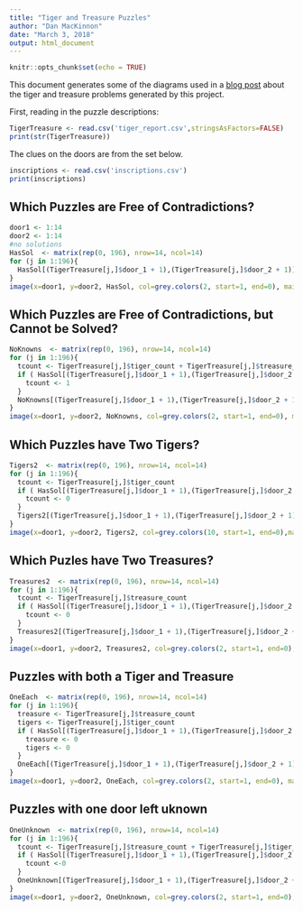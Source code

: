 ```yaml
---
title: "Tiger and Treasure Puzzles"
author: "Dan MacKinnon"
date: "March 3, 2018"
output: html_document
---
```


```r
knitr::opts_chunk$set(echo = TRUE)
```

This document generates some of the diagrams used in a [blog post](http://www.mathrecreation.com/2018/03/tigers-and-treasure.html) about the tiger and treasure problems generated by this project.

First, reading in the puzzle descriptions:

```r
TigerTreasure <- read.csv('tiger_report.csv',stringsAsFactors=FALSE)
print(str(TigerTreasure))
```

The clues on the doors are from the set below.

```r
inscriptions <- read.csv('inscriptions.csv')
print(inscriptions)
```

## Which Puzzles are Free of Contradictions?

```r
door1 <- 1:14
door2 <- 1:14
#no solutions
HasSol  <- matrix(rep(0, 196), nrow=14, ncol=14)
for (j in 1:196){
  HasSol[(TigerTreasure[j,]$door_1 + 1),(TigerTreasure[j,]$door_2 + 1)] <- as.numeric(TigerTreasure[j,]$consistent == " true")
}
image(x=door1, y=door2, HasSol, col=grey.colors(2, start=1, end=0), main='puzzles with solutions')
```

## Which Puzzles are Free of Contradictions, but Cannot be Solved?

```r
NoKnowns  <- matrix(rep(0, 196), nrow=14, ncol=14)
for (j in 1:196){
  tcount <- TigerTreasure[j,]$tiger_count + TigerTreasure[j,]$treasure_count
  if ( HasSol[(TigerTreasure[j,]$door_1 + 1),(TigerTreasure[j,]$door_2 + 1)] == 0) {
    tcount <- 1
  }
  NoKnowns[(TigerTreasure[j,]$door_1 + 1),(TigerTreasure[j,]$door_2 + 1)] <- as.numeric(tcount == 0)
}  
image(x=door1, y=door2, NoKnowns, col=grey.colors(2, start=1, end=0), main='puzzles that lead nowhere')
```

## Which Puzzles have Two Tigers?

```r
Tigers2  <- matrix(rep(0, 196), nrow=14, ncol=14)
for (j in 1:196){
  tcount <- TigerTreasure[j,]$tiger_count 
  if ( HasSol[(TigerTreasure[j,]$door_1 + 1),(TigerTreasure[j,]$door_2 + 1)] == 0) {
    tcount <- 0
  }
  Tigers2[(TigerTreasure[j,]$door_1 + 1),(TigerTreasure[j,]$door_2 + 1)] <- as.numeric(tcount == 2)
}  
image(x=door1, y=door2, Tigers2, col=grey.colors(10, start=1, end=0),main='puzzles with two tigers')
```


## Which Puzles have Two Treasures?
```r
Treasures2  <- matrix(rep(0, 196), nrow=14, ncol=14)
for (j in 1:196){
  tcount <- TigerTreasure[j,]$treasure_count 
  if ( HasSol[(TigerTreasure[j,]$door_1 + 1),(TigerTreasure[j,]$door_2 + 1)] == 0) {
    tcount <- 0
  }
  Treasures2[(TigerTreasure[j,]$door_1 + 1),(TigerTreasure[j,]$door_2 + 1)] <- as.numeric(tcount == 2)
}  
image(x=door1, y=door2, Treasures2, col=grey.colors(2, start=1, end=0), main='puzzles with two treasures')
```

## Puzzles with both a Tiger and Treasure
```r
OneEach  <- matrix(rep(0, 196), nrow=14, ncol=14)
for (j in 1:196){
  treasure <- TigerTreasure[j,]$treasure_count 
  tigers <- TigerTreasure[j,]$tiger_count
  if ( HasSol[(TigerTreasure[j,]$door_1 + 1),(TigerTreasure[j,]$door_2 + 1)] == 0) {
    treasure <- 0
    tigers <- 0
  }
  OneEach[(TigerTreasure[j,]$door_1 + 1),(TigerTreasure[j,]$door_2 + 1)] <- as.numeric(treasure == 1 && tigers == 1)
}  
image(x=door1, y=door2, OneEach, col=grey.colors(2, start=1, end=0), main='puzzles with both tiger and treasure')
```

## Puzzles with one door left uknown
```r
OneUnknown  <- matrix(rep(0, 196), nrow=14, ncol=14)
for (j in 1:196){
  tcount <- TigerTreasure[j,]$treasure_count + TigerTreasure[j,]$tiger_count  
  if ( HasSol[(TigerTreasure[j,]$door_1 + 1),(TigerTreasure[j,]$door_2 + 1)] == 0) {
    tcount <-0
  }
  OneUnknown[(TigerTreasure[j,]$door_1 + 1),(TigerTreasure[j,]$door_2 + 1)] <- as.numeric(tcount == 1)
}  
image(x=door1, y=door2, OneUnknown, col=grey.colors(2, start=1, end=0), main='one door uncertain')
```